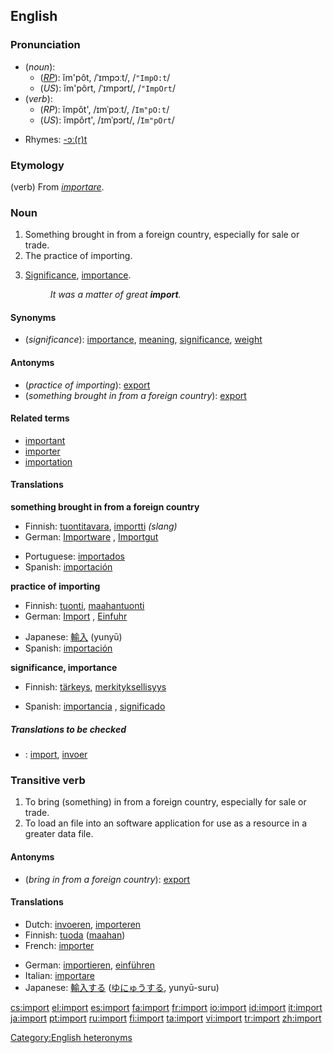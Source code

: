 {{wikipedia|Import (disambiguation)}}
==English==

===Pronunciation===
*(''noun''):
**(''[[RP]]''): ĭm'pôt, /ˈɪmpɔːt/, /<tt>"ImpO:t</tt>/
**(''US''): ĭm'pôrt, /ˈɪmpɔrt/, /<tt>"ImpOrt</tt>/
*(''verb''):
**(''RP''): ĭmpôt', /ɪmˈpɔːt/, /<tt>Im"pO:t</tt>/
**(''US''): ĭmpôrt', /ɪmˈpɔrt/, /<tt>Im"pOrt</tt>/
[[Category:English heteronyms]]
*Rhymes: [[Rhymes:English:-ɔː(r)t|-ɔː(r)t]]

===Etymology===
(verb) From {{L.}} ''[[importare]]''.

===Noun===
{{wikipedia}}
{{en-noun|s|-}}

#Something brought in from a foreign country, especially for sale or trade.
#The practice of importing.
#{{uncountable}} [[significance|Significance]], [[importance]].
#:''It was a matter of great '''import'''.''

====Synonyms====
*(''significance''): [[importance]], [[meaning]], [[significance]], [[weight]]

====Antonyms====
*(''practice of importing''): [[export]]
*(''something brought in from a foreign country''): [[export]]

====Related terms====
*[[important]]
*[[importer]]
*[[importation]]

====Translations====

'''something brought in from a foreign country'''
{{top}}
*Finnish: [[tuontitavara]], [[importti]] ''(slang)''
*German: [[Importware]] {{f}}, [[Importgut]] {{n}}
{{mid}}
*Portuguese: [[importados]] {{m}} {{p}}
*Spanish: [[importación]] {{f}}
{{bottom}}

'''practice of importing'''
{{top}}
*Finnish: [[tuonti]], [[maahantuonti]]
*German: [[Import]] {{m}}, [[Einfuhr]] {{f}}
{{mid}}
*Japanese: [[輸入]] (yunyū)
*Spanish: [[importación]] {{f}}
{{bottom}}

'''significance, importance'''
{{top}}
*Finnish: [[tärkeys]], [[merkityksellisyys]]
{{mid}}
*Spanish: [[importancia]] {{f}}, [[significado]] {{m}}
{{bottom}}

=====Translations to be checked=====
<!--Remove this section once all of the translations below have been moved into the tables above.-->
{{checktrans}}

*{{ttbc|Dutch}}: [[import#Dutch|import]], [[invoer]]

===Transitive verb===
{{en-verb}}

#To bring (something) in from a foreign country, especially for sale or trade.
#To load an file into an software application for use as a resource in a greater data file.

====Antonyms====
*(''bring in from a foreign country''): [[export]]

====Translations====
{{top}}
*Dutch: [[invoeren]], [[importeren]]
*Finnish: [[tuoda]] ([[maa|maahan]])
*French: [[importer#French|importer]]
{{mid}}
*German: [[importieren]], [[einführen]]
*Italian: [[importare]]
*Japanese: [[輸入する]] ([[ゆにゅうする]], yunyū-suru)
{{bottom}}

[[cs:import]]
[[el:import]]
[[es:import]]
[[fa:import]]
[[fr:import]]
[[io:import]]
[[id:import]]
[[it:import]]
[[ja:import]]
[[pt:import]]
[[ru:import]]
[[fi:import]]
[[ta:import]]
[[vi:import]]
[[tr:import]]
[[zh:import]]